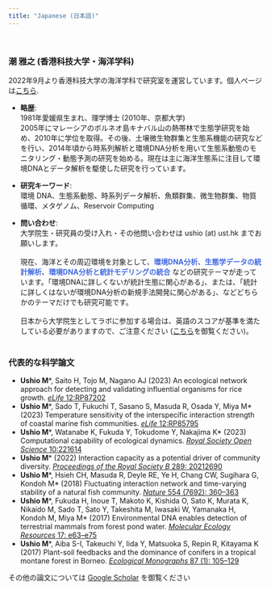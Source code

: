```yaml
---
title: "Japanese (日本語)"
---
```


<br>

### 潮 雅之 (香港科技大学・海洋学科)

2022年9月より香港科技大学の海洋学科で研究室を運営しています。個人ページは[こちら](https://ong8181.github.io/index_jp.html).

- **略歴**:  
1981年愛媛県生まれ、理学博士 (2010年、京都大学)  
2005年にマレーシアのボルネオ島キナバル山の熱帯林で生態学研究を始め、2010年に学位を取得。その後、土壌微生物群集と生態系機能の研究などを行い、2014年頃から時系列解析と環境DNA分析を用いて生態系動態のモニタリング・動態予測の研究を始める。現在は主に海洋生態系に注目して環境DNAとデータ解析を駆使した研究を行っています。
 
- **研究キーワード**:  
環境 DNA、生態系動態、時系列データ解析、魚類群集、微生物群集、物質循環、メタゲノム、Reservoir Computing  
- **問い合わせ**:  
大学院生・研究員の受け入れ・その他問い合わせは ushio (at) ust.hk までお願いします。<br><br> 現在、海洋とその周辺環境を対象として、<font color = "royalblue">**環境DNA分析**</font>、<font color = "royalblue">**生態学データの統計解析**</font>、<font color = "royalblue">**環境DNA分析と統計モデリングの統合**</font> などの研究テーマが走っています。「環境DNAに詳しくないが統計生態に関心がある」、または、「統計に詳しくはないが環境DNA分析の新規手法開発に関心がある」、などどちらかのテーマだけでも研究可能です。<br><br>
日本から大学院生としてラボに参加する場合は、英語のスコアが基準を満たしている必要がありますので、ご注意ください ([こちら](https://fytgs.hkust.edu.hk/admissions/Admission-to-Hong-Kong-Campus/submitting-an-application/admission-requirements){target="_blank"}を御覧ください)。
<br>
<br>

### 代表的な科学論文

- **Ushio M**\*, Saito H, Tojo M, Nagano AJ (2023) An ecological network approach for detecting and validating influential organisms for rice growth. [_eLife_ 12:RP87202](https://doi.org/10.7554/eLife.87202)
- **Ushio M**\*, Sado T, Fukuchi T, Sasano S, Masuda R, Osada Y, Miya M\* (2023) Temperature sensitivity of the interspecific interaction strength of coastal marine fish communities. [_eLife_ 12:RP85795](https://doi.org/10.7554/eLife.85795.1)
-  **Ushio M**\*, Watanabe K, Fukuda Y, Tokudome Y, Nakajima K* (2023) Computational capability of ecological dynamics. [_Royal Society Open Science_ 10:221614](https://doi.org/10.1098/rsos.221614)
-  **Ushio M**\* (2022) Interaction capacity as a potential driver of community diversity. [_Proceedings of the Royal Society B_ 289: 20212690](https://doi.org/10.1098/rspb.2021.2690)
-  **Ushio M**\*, Hsieh CH, Masuda R, Deyle RE, Ye H, Chang CW, Sugihara G, Kondoh M\* (2018) Fluctuating interaction network and time-varying stability of a natural fish community. [_Nature_ 554 (7692): 360–363](https://doi.org/10.1038/nature25504)
-  **Ushio M**\*, Fukuda H, Inoue T, Makoto K, Kishida O, Sato K, Murata K, Nikaido M, Sado T, Sato Y, Takeshita M, Iwasaki W, Yamanaka H, Kondoh M, Miya M\* (2017) Environmental DNA enables detection of terrestrial mammals from forest pond water. [_Molecular Ecology Resources_ 17: e63–e75](https://dx.doi.org/10.1111/1755-0998.12690)
-  **Ushio M**\*, Aiba S-I, Takeuchi Y, Iida Y, Matsuoka S, Repin R, Kitayama K (2017) Plant-soil feedbacks and the dominance of conifers in a tropical montane forest in Borneo. [_Ecological Monographs_ 87 (1): 105–129](https://dx.doi.org/10.1002/ecm.1236)

その他の論文については [Google Scholar](https://scholar.google.com/citations?user=GtIzgfYAAAAJ){target="_blank"} を御覧ください

